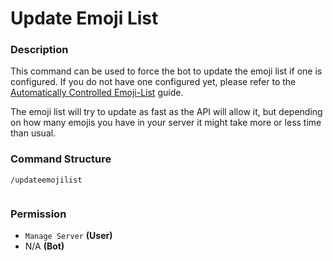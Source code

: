 # Update Emoji List

### Description

This command can be used to force the bot to update the emoji list if one is configured. If you do not have one configured yet, please refer to the [Automatically Controlled Emoji-List](../guides/automatically-controlled-emoji-list.md) guide.

The emoji list will try to update as fast as the API will allow it, but depending on how many emojis you have in your server it might take more or less time than usual.

### Command Structure

```
/updateemojilist
```

<figure><img src="https://i.imgur.com/A5tFtS5.png" alt=""><figcaption></figcaption></figure>

### **Permission**

* `Manage Server` **(User)**
* N/A **(Bot)**
